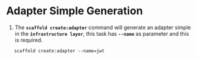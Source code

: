 # Adapter Simple Generation

1. The **`scaffold create:adapter`** command will generate an adapter simple in the **`infrastructure layer`**,
   this task has **`--name`** as parameter and this is required.

```shell
   scaffold create:adapter --name=jwt
```
